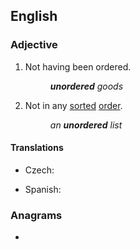 ==English==

===Adjective===
{{en-adj|-}}

# Not having been ordered.
#: '''''unordered''' goods''
# Not in any [[sorted]] [[order]].
#: ''an '''unordered''' list''

====Translations====
{{trans-top|not in any sorted order}}
* Czech: {{t|cs|neuspořádaný|m}}
{{trans-mid}}
* Spanish: {{t+|es|desordenado}}
{{trans-bottom}}

===Anagrams===
* {{anagrams|en|underdoer}}